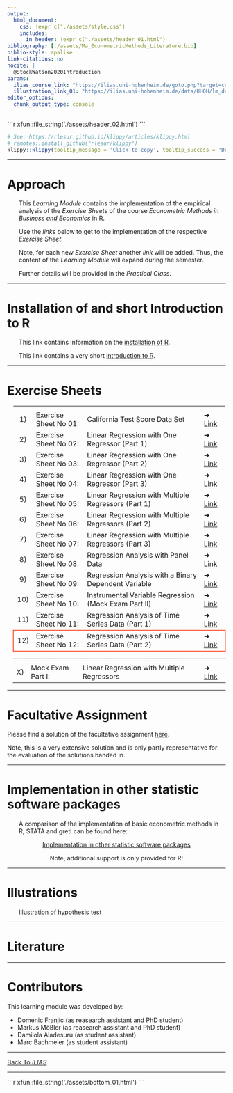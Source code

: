 ```yaml
---
output:
  html_document:
    css: !expr c("./assets/style.css")
    includes:
      in_header: !expr c("./assets/header_01.html")
bibliography: [./assets/Ma_EconometricMethods_Literature.bib]
biblio-style: apalike
link-citations: no
nocite: | 
  @StockWatson2020Introduction
params:
  ilias_course_link: "https://ilias.uni-hohenheim.de/goto.php?target=crs_1513853&client_id=UHOH" # change!
  illustration_link_01: "https://ilias.uni-hohenheim.de/data/UHOH/lm_data/lm_1776644/illustration-statistical-concepts/sim-hyp-tes-ill/sim_hyp_tes_ill.html" # fixed!
editor_options: 
  chunk_output_type: console
---
```


<!--..........................................................................-->
<!--..........................................................................-->

<!-- Include header -->

````{=html}
```r
xfun::file_string('./assets/header_02.html')
```
````

```r

# See: https://rlesur.github.io/klippy/articles/klippy.html
# remotes::install_github("rlesur/klippy")
klippy::klippy(tooltip_message = 'Click to copy', tooltip_success = 'Done', position = c('top', 'right'))

```

<!--..........................................................................-->
<!--..........................................................................-->

<!--..........................................................................-->
<hr />

# Approach

<div style="margin-left: 20pt">

This *Learning Module* contains the implementation of the empirical analysis of the *Exercise Sheets* of the course *Econometric Methods in Business and Economics* in <span class="R">R</span>.

Use the *links* below to get to the implementation of the respective *Exercise Sheet*.

Note, for each new *Exercise Sheet* another *link* will be added. Thus, the content of the *Learning Module* will expand during the semester.

Further details will be provided in the *Practical Class*.

</div>



<!--..........................................................................-->
<hr />

# Installation of and short Introduction to <span class="R">R</span>

<div style="margin-left: 20pt">

This link contains information on the [installation of <span class="R">R</span>](./00_RInstallation_XX.html).

This link contains a very short [introduction to <span class="R">R</span>](./00_RBasics_XX.html). 

</div>



<!--..........................................................................-->
<hr />

# Exercise Sheets

<div style="margin-left: 10pt">

<table style="width:100%">
  <tr>
    <th style="width:4%"></th>
    <th style="width:25%"></th>
    <th style="width:59%"></th>
    <th style="width:12%"></th>
  </tr>
  <!-- ..... -->
  <tr>
    <td style="text-align:center">
    <span>1)</span>
    </td>
    <td>
    Exercise Sheet No 01:
    </td>
    <td>
    California Test Score Data Set
    </td>
    <td>
    &#10140; [Link](01_ExerciseSheet_No01_XX.html)
    </td>
  </tr>
  <!-- ..... -->
  <tr>
    <td style="text-align:center">
    <span>2)</span>
    </td>
    <td>
    Exercise Sheet No 02:
    </td>
    <td>
    Linear Regression with One Regressor (Part 1)
    </td>
    <td>
    &#10140; [Link](02_ExerciseSheet_No02_XX.html)
    </td>
  </tr>
  <!-- ..... -->
  <tr>
    <td style="text-align:center">
    <span>3)</span>
    </td>
    <td>
    Exercise Sheet No 03:
    </td>
    <td>
    Linear Regression with One Regressor (Part 2)
    </td>
    <td>
    &#10140; [Link](03_ExerciseSheet_No03_XX.html)
    </td>
  </tr>
  <!-- ..... -->
  <tr>
    <td style="text-align:center">
    <span>4)</span>
    </td>
    <td>
    Exercise Sheet No 04:
    </td>
    <td>
    Linear Regression with One Regressor (Part 3)
    </td>
    <td>
    &#10140; [Link](04_ExerciseSheet_No04_XX.html)
    </td>
  </tr>
  <!-- ..... -->
  <tr>
    <td style="text-align:center">
    <span>5)</span>
    </td>
    <td>
    Exercise Sheet No 05:
    </td>
    <td>
    Linear Regression with Multiple Regressors (Part 1)
    </td>
    <td>
    &#10140; [Link](05_ExerciseSheet_No05_XX.html)
    </td>
  </tr>
  <!-- ..... -->
  <tr>
    <td style="text-align:center">
    <span>6)</span>
    </td>
    <td>
    Exercise Sheet No 06:
    </td>
    <td>
    Linear Regression with Multiple Regressors (Part 2)
    </td>
    <td>
    &#10140; [Link](06_ExerciseSheet_No06_XX.html)
    </td>
  </tr>
  <!-- ..... -->
  <tr>
    <td style="text-align:center">
    <span>7)</span>
    </td>
    <td>
    Exercise Sheet No 07:
    </td>
    <td>
    Linear Regression with Multiple Regressors (Part 3)
    </td>
    <td>
    &#10140; [Link](07_ExerciseSheet_No07_XX.html)
    </td>
  </tr>
  <!-- ..... -->
  <tr>
    <td style="text-align:center">
    <span>8)</span>
    </td>
    <td>
    Exercise Sheet No 08:
    </td>
    <td>
    Regression Analysis with Panel Data
    </td>
    <td>
    &#10140; [Link](08_ExerciseSheet_No08_XX.html)
    </td>
  </tr>
  <!-- ..... -->
  <tr>
    <td style="text-align:center">
    <span>9)</span>
    </td>
    <td>
    Exercise Sheet No 09:
    </td>
    <td>
    Regression Analysis with a Binary Dependent Variable
    </td>
    <td>
    &#10140; [Link](09_ExerciseSheet_No09_XX.html)
    </td>
  </tr>
  <!-- ..... -->
  <tr>
    <td style="text-align:center">
    <span>10)</span>
    </td>
    <td>
    Exercise Sheet No 10:
    </td>
    <td>
    Instrumental Variable Regression (Mock Exam Part II)
    </td>
    <td>
    &#10140; [Link](10_ExerciseSheet_No10_XX.html)
    </td>
  </tr>
  <!-- ..... -->
  <tr>
    <td style="text-align:center">
    <span>11)</span>
    </td>
    <td>
    Exercise Sheet No 11:
    </td>
    <td>
    Regression Analysis of Time Series Data (Part 1)
    </td>
    <td>
    &#10140; [Link](11_ExerciseSheet_No11_XX.html)
    </td>
  </tr>
  <!-- ..... -->
  <tr style="border: 2px solid tomato">
    <td style="text-align:center">
    <span>12)</span>
    </td>
    <td>
    Exercise Sheet No 12:
    </td>
    <td>
    Regression Analysis of Time Series Data (Part 2)
    </td>
    <td>
    &#10140; [Link](12_ExerciseSheet_No12_XX.html)
    </td>
  </tr>
  
</table>

<!-- <p style="text-indent: 20pt">...</p> -->

<table style="width:100%">
  <tr>
    <th style="width:4%"></th>
    <th style="width:25%"></th>
    <th style="width:59%"></th>
    <th style="width:12%"></th>
  </tr>
  <!-- ..... -->
  <tr>
    <td style="text-align:center">
    <span>X)</span>
    </td>
    <td>
    Mock Exam Part I:
    </td>
    <td>
    Linear Regression with Multiple Regressors
    </td>
    <td>
    &#10140; [Link](XX_MockExam_TaskNo01_XX.html)
    </td>
  </tr>

</table>

</div>

<!--..........................................................................-->
<hr />

# Facultative Assignment

Please find a solution of the facultative assignment [here](./XX_Assignment_XX.html).

Note, this is a very extensive solution and is only partly representative for the evaluation of the solutions handed in.

<!--..........................................................................-->
<hr />

# Implementation in other statistic software packages

<div style="margin-left: 20pt">

A comparison of the implementation of basic econometric methods in <span class="emp01">R</span>, <span class="emp01">STATA</span> and <span class="emp01">gretl</span> can be found here:

</div>

<center>
<span class="emp01">[Implementation in other statistic software packages](./software-implementations/index.html)</span></span>

<span class="emp01">Note, additional support is only provided for <span class="R">R!</span></span>
</center>

<!-- .......................................................................... -->
<hr />

# Illustrations

<div style="margin-left: 20pt">
[Illustration of hypothesis test](`r params$illustration_link_01`)
</div>

<!--..........................................................................-->
<hr />

# Literature

<div style="margin-left: 20pt">

<div id="refs"></div>

</div>

<!--..........................................................................-->
<hr />

# Contributors

This learning module was developed by:

* Domenic Franjic (as reasearch assistant and PhD student)
* Markus Mößler (as reasearch assistant and PhD student)
* Damilola Aladesuru (as student assistant)
* Marc Bachmeier (as student assistant)

<!--..........................................................................-->
<hr />

<p class="back01">
[Back To *ILIAS*](`r params$ilias_course_link`)
</p>

<!--..........................................................................-->
<hr />

<!--..........................................................................--> 
<!-- THIS IS THE END --> 

<!-- Include bottom -->

````{=html}
```r
xfun::file_string('./assets/bottom_01.html')
```
````
